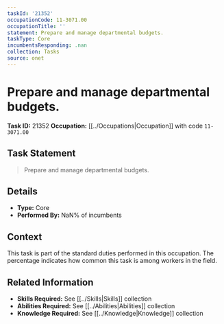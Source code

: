 ```yaml
---
taskId: '21352'
occupationCode: 11-3071.00
occupationTitle: ''
statement: Prepare and manage departmental budgets.
taskType: Core
incumbentsResponding: .nan
collection: Tasks
source: onet
---
```

# Prepare and manage departmental budgets.

**Task ID:** 21352
**Occupation:** [[../Occupations|Occupation]] with code `11-3071.00`

## Task Statement

> Prepare and manage departmental budgets.

## Details

- **Type:** Core
- **Performed By:** NaN% of incumbents

## Context

This task is part of the standard duties performed in this occupation. The percentage indicates how common this task is among workers in the field.

## Related Information

- **Skills Required:** See [[../Skills|Skills]] collection
- **Abilities Required:** See [[../Abilities|Abilities]] collection
- **Knowledge Required:** See [[../Knowledge|Knowledge]] collection
